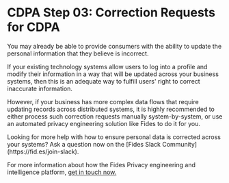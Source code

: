 
# CDPA Step 03: Correction Requests for CDPA

You may already be able to provide consumers with the ability to update the personal information that they believe is incorrect.

If your existing technology systems allow users to log into a profile and modify their information in a way that will be updated across your business systems, then this is an adequate way to fulfill users' right to correct inaccurate information.

However, if your business has more complex data flows that require updating records across distributed systems, it is highly recommended to either process such correction requests manually system-by-system, or use an automated privacy engineering solution like Fides to do it for you.


<Callout emoji="ⓘ">
Looking for more help with how to ensure personal data is corrected across your systems? Ask a question now on the [Fides Slack Community](https://fid.es/join-slack).

For more information about how the Fides Privacy engineering and intelligence platform, [get in touch now.](https://ethyca.com/book-demo)
</Callout>
